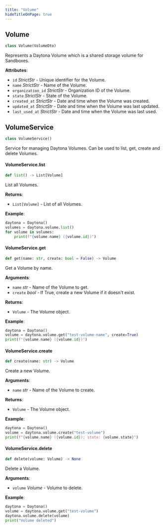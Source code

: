 ```yaml
---
title: "Volume"
hideTitleOnPage: true
---
```


## Volume

```python
class Volume(VolumeDto)
```

Represents a Daytona Volume which is a shared storage volume for Sandboxes.

**Attributes**:

- `id` _StrictStr_ - Unique identifier for the Volume.
- `name` _StrictStr_ - Name of the Volume.
- `organization_id` _StrictStr_ - Organization ID of the Volume.
- `state` _StrictStr_ - State of the Volume.
- `created_at` _StrictStr_ - Date and time when the Volume was created.
- `updated_at` _StrictStr_ - Date and time when the Volume was last updated.
- `last_used_at` _StrictStr_ - Date and time when the Volume was last used.

## VolumeService

```python
class VolumeService()
```

Service for managing Daytona Volumes. Can be used to list, get, create and delete Volumes.

#### VolumeService.list

```python
def list() -> List[Volume]
```

List all Volumes.

**Returns**:

- `List[Volume]` - List of all Volumes.
  
**Example**:

```python
daytona = Daytona()
volumes = daytona.volume.list()
for volume in volumes:
    print(f"{volume.name} ({volume.id})")
```

#### VolumeService.get

```python
def get(name: str, create: bool = False) -> Volume
```

Get a Volume by name.

**Arguments**:

- `name` _str_ - Name of the Volume to get.
- `create` _bool_ - If True, create a new Volume if it doesn't exist.
  
**Returns**:

- `Volume` - The Volume object.
  
**Example**:

```python
daytona = Daytona()
volume = daytona.volume.get("test-volume-name", create=True)
print(f"{volume.name} ({volume.id})")
```

#### VolumeService.create

```python
def create(name: str) -> Volume
```

Create a new Volume.

**Arguments**:

- `name` _str_ - Name of the Volume to create.
  
**Returns**:

- `Volume` - The Volume object.
  
**Example**:

```python
daytona = Daytona()
volume = daytona.volume.create("test-volume")
print(f"{volume.name} ({volume.id}); state: {volume.state}")
```

#### VolumeService.delete

```python
def delete(volume: Volume) -> None
```

Delete a Volume.

**Arguments**:

- `volume` _Volume_ - Volume to delete.
  
**Example**:

```python
daytona = Daytona()
volume = daytona.volume.get("test-volume")
daytona.volume.delete(volume)
print("Volume deleted")
```
